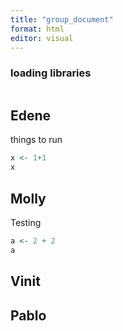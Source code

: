 ```yaml
---
title: "group_document"
format: html
editor: visual
---
```


### loading libraries

```r

```

## Edene

things to run

```r
x <- 1+1
x
```

## Molly

Testing

```r
a <- 2 + 2
a
```

## Vinit

## Pablo
